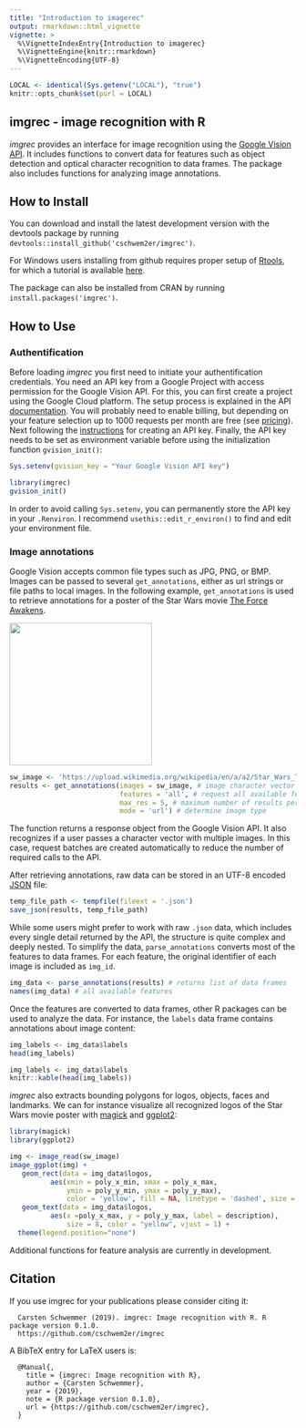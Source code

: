 ```yaml
---
title: "Introduction to imagerec"
output: rmarkdown::html_vignette
vignette: >
  %\VignetteIndexEntry{Introduction to imagerec}
  %\VignetteEngine{knitr::rmarkdown}
  %\VignetteEncoding{UTF-8}
---
```


```r
LOCAL <- identical(Sys.getenv("LOCAL"), "true")
knitr::opts_chunk$set(purl = LOCAL)
```

## imgrec - image recognition with R

*imgrec* provides an interface for image recognition using the [Google Vision API](https://cloud.google.com/vision/). It includes functions to convert data for features such as object detection and optical character recognition to data frames. The package also includes functions for analyzing image annotations.

## How to Install

You can download and install the latest development version with the devtools package by running ``devtools::install_github('cschwem2er/imgrec')``.    

For Windows users installing from github requires proper setup of [Rtools](https://cran.r-project.org/bin/windows/Rtools/), for which a tutorial is available [here](https://github.com/stan-dev/rstan/wiki/Install-Rtools-for-Windows).

The package can also be installed from CRAN by running `install.packages('imgrec')`.

## How to Use

### Authentification

Before loading *imgrec* you first need to initiate your authentification credentials. You need an API key from a Google Project with access permission for the Google Vision API. For this, you can first create a project using the Google Cloud platform. The setup process is explained in the API [documentation](https://cloud.google.com/vision/docs/before-you-begin). You will probably need to enable billing, but depending on your feature selection up to 1000 requests per month are free (see [pricing](https://cloud.google.com/vision/pricing)). Next following the [instructions](https://cloud.google.com/docs/authentication/api-keys#creating_an_api_key) for creating an API key.  Finally, the API key needs to be set as environment variable before using the initialization function `gvision_init()`:


```r
Sys.setenv(gvision_key = "Your Google Vision API key")
```

```r
library(imgrec)
gvision_init()
```

In order to avoid calling `Sys.setenv`, you can permanently store the API key in your `.Renviron`. I recommend `usethis::edit_r_environ()` to find and edit your environment file.

### Image annotations

Google Vision accepts common file types such as JPG, PNG, or BMP.  Images can be passed to several `get_annotations`, either as url strings or file paths to local images. In the following example,  `get_annotations` is used to retrieve annotations for a poster of the Star Wars movie [The Force Awakens](https://en.wikipedia.org/wiki/Star_Wars:_The_Force_Awakens).

<img src='https://upload.wikimedia.org/wikipedia/en/a/a2/Star_Wars_The_Force_Awakens_Theatrical_Poster.jpg' width='250'>

```r
sw_image <- 'https://upload.wikimedia.org/wikipedia/en/a/a2/Star_Wars_The_Force_Awakens_Theatrical_Poster.jpg'
results <- get_annotations(images = sw_image, # image character vector
                           features = 'all', # request all available features
                           max_res = 5, # maximum number of results per feature
                           mode = 'url') # determine image type
```

The function returns a response object from the Google Vision API. It also recognizes if a user passes a character vector with multiple images. In this case, request batches are created automatically to reduce the number of required calls to the API.

After retrieving annotations, raw data can be stored in an UTF-8 encoded [JSON](https://en.wikipedia.org/wiki/JSON) file:

```r
temp_file_path <- tempfile(fileext = '.json')
save_json(results, temp_file_path)
```

While some users might prefer to work with raw `.json` data, which includes every single detail returned by the API, the structure is quite complex and deeply nested. To simplify the data, `parse_annotations` converts most of the features to data frames. For each feature, the original identifier of each image is included as `img_id`.


```r
img_data <- parse_annotations(results) # returns list of data frames
names(img_data) # all available features
```

Once the features are converted to data frames, other R packages can be used to analyze the data. For instance, the `labels` data frame contains annotations about image content:

```r
img_labels <- img_data$labels
head(img_labels)
```

```r
img_labels <- img_data$labels
knitr::kable(head(img_labels))
```



*imgrec* also extracts bounding polygons for logos, objects, faces and landmarks. We can for instance visualize all recognized logos of the Star Wars movie poster with  [magick](https://CRAN.R-project.org/package=magick) and [ggplot2](https://CRAN.R-project.org/package=ggplot2):


```r
library(magick)
library(ggplot2)

img <- image_read(sw_image) 
image_ggplot(img) + 
   geom_rect(data = img_data$logos, 
          aes(xmin = poly_x_min, xmax = poly_x_max, 
              ymin = poly_y_min, ymax = poly_y_max),
              color = 'yellow', fill = NA, linetype = 'dashed', size = 2) +
   geom_text(data = img_data$logos, 
          aes(x =poly_x_max, y = poly_y_max, label = description),
              size = 8, color = "yellow", vjust = 1) +
  theme(legend.position="none")

```


Additional functions for feature analysis are currently in development.

## Citation


If you use imgrec for your publications please consider citing it:


```
  Carsten Schwemmer (2019). imgrec: Image recognition with R. R package version 0.1.0.
  https://github.com/cschwem2er/imgrec
```

A BibTeX entry for LaTeX users is:

```
  @Manual{,
    title = {imgrec: Image recognition with R},
    author = {Carsten Schwemmer},
    year = {2019},
    note = {R package version 0.1.0},
    url = {https://github.com/cschwem2er/imgrec},
  }
```


